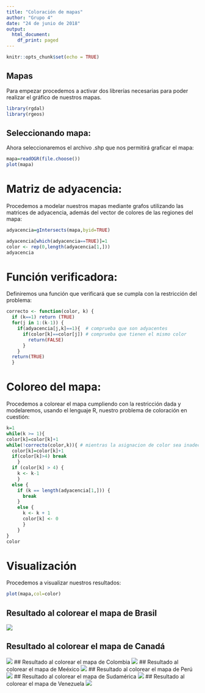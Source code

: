 ```yaml
---
title: "Coloración de mapas"
author: "Grupo 4"
date: "24 de junio de 2018"
output:
  html_document:
    df_print: paged
---
```


```r
knitr::opts_chunk$set(echo = TRUE)
```

## Mapas

Para empezar procedemos a activar dos librerías necesarias para poder realizar
el gráfico de nuestros mapas.

```r
library(rgdal)
library(rgeos)
```

## Seleccionando mapa:
Ahora seleccionaremos el archivo .shp que nos permitirá graficar el mapa:


```r
mapa=readOGR(file.choose())
plot(mapa)
```

# Matriz de adyacencia:
 Procedemos a modelar nuestros mapas mediante grafos utilizando las matrices de
 adyacencia, además del vector de colores de las regiones del mapa:
 
 
```r
adyacencia=gIntersects(mapa,byid=TRUE)

adyacencia[which(adyacencia==TRUE)]=1
color <- rep(0,length(adyacencia[1,]))
adyacencia
```

# Función verificadora:
 Definiremos una función que verificará que se cumpla con la restricción del problema:
 
```r
correcto <- function(color, k) {
  if (k==1) return (TRUE)
  for(j in 1:(k-1)) {
    if(adyacencia[j,k]==1){  # comprueba que son adyacentes
      if(color[k]==color[j]) # comprueba que tienen el mismo color
        return(FALSE)
      }
    }
  return(TRUE)
  }
```

# Coloreo del mapa:
  Procedemos a colorear el mapa cumpliendo con la restricción dada y modelaremos, usando el lenguaje R, nuestro problema de coloración en cuestión:
  
```r
k=1
while(k >= 1){
color[k]=color[k]+1
while(!correcto(color,k)){ # mientras la asignacion de color sea inadecuada.
  color[k]=color[k]+1
  if(color[k]>4) break
    }
  if (color[k] > 4) {
    k <- k-1
    }
  else {
    if (k == length(adyacencia[1,])) {
      break
    }
    else {
      k <- k + 1
      color[k] <- 0
      }
    }
}
color
```

# Visualización
Procedemos a visualizar nuestros resultados:

```r

plot(mapa,col=color)

```

## Resultado al colorear el mapa de Brasil
![](https://github.com/PatrichsInocenteCM274/Discreta/blob/master/mapas/resultado_brasil.png)

## Resultado al colorear el mapa de Canadá
![](https://github.com/PatrichsInocenteCM274/Discreta/blob/master/mapas/resultado_canada.png)
## Resultado al colorear el mapa de Colombia
![](https://github.com/PatrichsInocenteCM274/Discreta/blob/master/mapas/resultado_colombia.png)
## Resultado al colorear el mapa de Meéxico
![](https://github.com/PatrichsInocenteCM274/Discreta/blob/master/mapas/resultado_mexico.png)
## Resultado al colorear el mapa de Perú
![](https://github.com/PatrichsInocenteCM274/Discreta/blob/master/mapas/resultado_peru.png)
## Resultado al colorear el mapa de Sudamérica
![](https://github.com/PatrichsInocenteCM274/Discreta/blob/master/mapas/resultado_sudamerica.png)
## Resultado al colorear el mapa de Venezuela
![](https://github.com/PatrichsInocenteCM274/Discreta/blob/master/mapas/resultado_venezuela.png)
